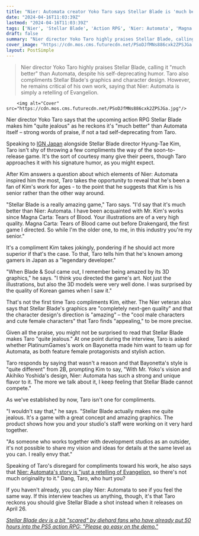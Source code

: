 ```yaml
---
title: "Nier: Automata creator Yoko Taro says Stellar Blade is 'much better' than the beloved RPG: 'Stellar Blade actually makes me quite jealous'"
date: "2024-04-16T11:03:39Z"
lastmod: "2024-04-16T11:03:39Z"
tags: ['Nier', 'Stellar Blade', 'Action RPG', 'Nier: Automata', 'Magna Carta: Tears of Blood', 'Drakengard', 'Blade & Soul', 'Bayonetta', 'PlatinumGames', 'Neon Genesis Evangelion']
draft: false
summary: "Nier director Yoko Taro highly praises Stellar Blade, calling it 'much better' than Automata, despite his self-deprecating humor. Taro also compliments Stellar Blade's graphics and character design. However, he remains critical of his own work, saying that Nier: Automata is simply a retelling of Evangelion."
cover_image: "https://cdn.mos.cms.futurecdn.net/PSoDJfMNs886cxk2ZPSJGa.jpg" 
layout: PostSimple
---
```

> Nier director Yoko Taro highly praises Stellar Blade, calling it "much better" than Automata, despite his self-deprecating humor. Taro also compliments Stellar Blade's graphics and character design. However, he remains critical of his own work, saying that Nier: Automata is simply a retelling of Evangelion.


        <img alt="Cover" src="https://cdn.mos.cms.futurecdn.net/PSoDJfMNs886cxk2ZPSJGa.jpg"/>
        
Nier director Yoko Taro says that the upcoming action RPG Stellar Blade makes him "quite jealous" as he reckons it's "much better" than Automata itself – strong words of praise, if not a tad self-deprecating from Taro. 

Speaking to [IGN Japan](https://www.ign.com/articles/stellar-blade-x-nier-automata-taro-yoko-hyung-tae-kim) alongside Stellar Blade director Hyung-Tae Kim, Taro isn't shy of throwing a few compliments the way of the soon-to-release game. It's the sort of courtesy many give their peers, though Taro approaches it with his signature humor, as you might expect. 

After Kim answers a question about which elements of Nier: Automata inspired him the most, Taro takes the opportunity to reveal that he's been a fan of Kim's work for ages - to the point that he suggests that Kim is his senior rather than the other way around.

"Stellar Blade is a really amazing game," Taro says. "I'd say that it's much better than Nier: Automata. I have been acquainted with Mr. Kim's works since Magna Carta: Tears of Blood. Your illustrations are of a very high quality. Magna Carta: Tears of Blood came out before Drakengard, the first game I directed. So while I'm the older one, to me, in this industry you're my senior."

It's a compliment Kim takes jokingly, pondering if he should act more superior if that's the case. To that, Taro tells him that he's known among gamers in Japan as a "legendary developer." 

"When Blade & Soul came out, I remember being amazed by its 3D graphics," he says. "I think you directed the game's art. Not just the illustrations, but also the 3D models were very well done. I was surprised by the quality of Korean games when I saw it."



That's not the first time Taro compliments Kim, either. The Nier veteran also says that Stellar Blade's graphics are "completely next-gen quality" and that the character design's direction is "amazing" – the "cool male characters and cute female characters" that Taro finds "appealing," to be more precise.

Given all the praise, you might not be surprised to read that Stellar Blade makes Taro "quite jealous." At one point during the interview, Taro is asked whether PlatinumGames's work on Bayonetta made him want to team up for Automata, as both feature female protagonists and stylish action.

Taro responds by saying that wasn't a reason and that Bayonetta's style is "quite different" from 2B, prompting Kim to say, "With Mr. Yoko's vision and Akihiko Yoshida's design, Nier: Automata has such a strong and unique flavor to it. The more we talk about it, I keep feeling that Stellar Blade cannot compete."

As we've established by now, Taro isn't one for compliments.

"I wouldn't say that," he says. "Stellar Blade actually makes me quite jealous. It's a game with a great concept and amazing graphics. The product shows how you and your studio's staff were working on it very hard together.

"As someone who works together with development studios as an outsider, it's not possible to share my vision and ideas for details at the same level as you can. I really envy that."

Speaking of Taro's disregard for compliments toward his work, he also says that [Nier: Automata's story is "just a retelling of Evangelion](https://www.gamesradar.com/nier-automatas-yoko-taro-says-the-beloved-rpg-was-most-inspired-by-neon-genesis-evangelion-its-pretty-much-just-a-retelling-of-evangelion-so-theres-not-much-originality-to-it/), so there's not much originality to it." Dang, Taro, who hurt you?

If you haven't already, you can play Nier: Automata to see if you feel the same way. If this interview teaches us anything, though, it's that Taro reckons you should give Stellar Blade a shot instead when it releases on April 26.

[<em>Stellar Blade dev is a bit "scared" by diehard fans who have already put 50 hours into the PS5 action RPG: "Please go easy on the demo."</em>](https://www.gamesradar.com/stellar-blade-dev-a-bit-scared-by-diehard-fans-whove-somehow-already-put-50-hours-into-the-ps5-action-rpg-please-go-easy-on-the-demo/)
        